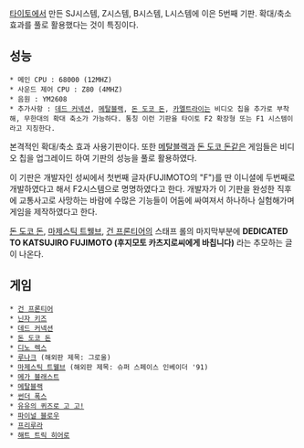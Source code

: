 [[타이토]]에서 만든 SJ시스템, Z시스템, B시스템, L시스템에 이은 5번째 기판. 확대/축소 효과를 풀로 활용했다는 것이 특징이다.

== 성능 ==

 * 메인 CPU : 68000 (12MHZ)
 * 사운드 제어 CPU : Z80 (4MHZ)
 * 음원 : YM2608
 * 추가사항 : [[데드 커넥션]], [[메탈블랙]], [[돈 도코 돈]], [[카멜트라이]]는 비디오 칩을 추가로 부착해, 무한대의 확대 축소가 가능하다. 통칭 이런 기판을 타이토 F2 확장형 또는 F1 시스템이라고 지칭한다.

본격적인 확대/축소 효과 사용기판이다. 또한 [[메탈블랙]]과 [[돈 도코 돈]]같은 게임들은 비디오 칩을 업그레이드 하여 기판의 성능을 풀로 활용하였다.

이 기판은 개발자인 성씨에서 첫번째 글자(FUJIMOTO의 "F")를 딴 이니셜에 두번째로 개발하였다고 해서 F2시스템으로 명명하였다고 한다.
개발자가 이 기판을 완성한 직후에 교통사고로 사망하는 바람에 수많은 기능들이 어둠에 싸여져서 하나하나 실험해가며 게임을 제작하였다고 한다. 

[[돈 도코 돈]], [[마제스틱 트웰브]], [[건 프론티어]]의 스태프 롤의 마지막부분에 '''DEDICATED TO KATSUJIRO FUJIMOTO (후지모토 카츠지로씨에게 바칩니다)''' 라는 추모하는 글이 나온다.


== 게임 ==
 * [[건 프론티어]]
 * [[닌자 키즈]]
 * [[데드 커넥션]]
 * [[돈 도코 돈]]
 * [[디노 렉스]]
 * [[루나크]] (해외판 제목: 그로울)
 * [[마제스틱 트웰브]] (해외판 제목: 슈퍼 스페이스 인베이더 '91)
 * [[메가 블래스트]]
 * [[메탈블랙]]
 * [[썬더 폭스]]
 * [[유유의 퀴즈로 고 고!]]
 * [[파이널 블로우]]
 * [[프리루라]]
 * [[해트 트릭 히어로]]
